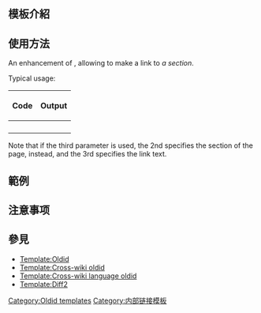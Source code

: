 {{Documentation subpage}}
<!-- PLEASE ADD CATEGORIES AND INTERWIKIS AT THE BOTTOM OF THIS PAGE -->

== 模板介紹 ==

== 使用方法 ==

An enhancement of {{tl|oldid}}, allowing to make a link to ''a section''.

Typical usage: {{tlp|oldid2|Revision number|Section name|Label}}

{| class="wikitable"
! Code
! Output
|-
| {{tlx|oldid2|123456789|External links|Pgp688's version of "Boston Latin School"}}
| {{oldid2|123456789|External links|Pgp688's version of "Boston Latin School"}}
|-
| {{tlx|oldid2|123456789}}
| {{oldid2|123456789}}
|-
| {{tlx|oldid2|123456789|Pgp688's version of "Boston Latin School"}}
| {{oldid2|123456789|Pgp688's version of "Boston Latin School"}}
|-
| {{tlx|oldid2|123456789|External links|<nowiki/>}}
| {{oldid2|123456789|External links|}}
|}

Note that if the third parameter is used, the 2nd specifies the section of the page, instead, and the 3rd specifies the link text.


== 範例 ==

== 注意事项 ==

== 參見 ==

* [[Template:Oldid]]
* [[Template:Cross-wiki oldid]]
* [[Template:Cross-wiki language oldid]]
* [[Template:Diff2]]

<includeonly>
<!-- CATEGORIES AND INTERWIKIS HERE, THANKS -->

[[Category:Oldid templates]]
[[Category:内部链接模板]]

</includeonly>

<includeonly>
<!-- 本行下加入模板的分類 -->

</includeonly>